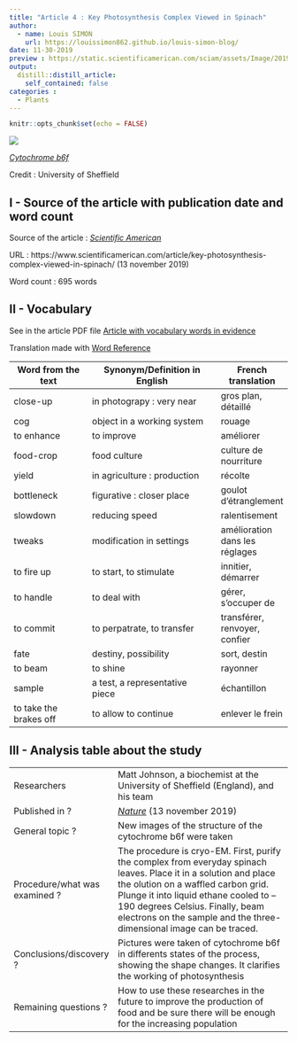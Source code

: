 ```yaml
---
title: "Article 4 : Key Photosynthesis Complex Viewed in Spinach"
author: 
  - name: Louis SIMON
    url: https://louissimon862.github.io/louis-simon-blog/
date: 11-30-2019
preview : https://static.scientificamerican.com/sciam/assets/Image/2019/b6f%5B3%5D.jpg
output:
  distill::distill_article:
    self_contained: false
categories :
  - Plants
---
```


```r
knitr::opts_chunk$set(echo = FALSE)
```

![](https://static.scientificamerican.com/sciam/assets/Image/2019/b6f%5B3%5D.jpg)

[*Cytochrome b6f*](https://static.scientificamerican.com/sciam/assets/Image/2019/b6f%5B3%5D.jpg)

Credit : University of Sheffield

## I - Source of the article with publication date and word count

Source of the article : [*Scientific American*](https://www.scientificamerican.com/article/key-photosynthesis-complex-viewed-in-spinach/)

URL : https://www.scientificamerican.com/article/key-photosynthesis-complex-viewed-in-spinach/ (13 november 2019)
 
Word count : 695 words
 
## II - Vocabulary

See in the article PDF file [Article with vocabulary words in evidence](https://github.com/LouisSimon862/louis-simon-blog/blob/master/pdf/Article4%2Bvoc.pdf)

Translation made with [Word Reference](https://www.wordreference.com/)

| Word from the text | Synonym/Definition in English | French translation |
| ------------------- | ------------------------------ |------|
| close-up | in photograpy : very near | gros plan, détaillé |
| cog | object in a working system | rouage |
| to enhance | to improve | améliorer |
| food-crop | food culture | culture de nourriture |
| yield | in agriculture : production | récolte |
| bottleneck | figurative : closer place  | goulot d'étranglement |
| slowdown | reducing speed | ralentisement |
| tweaks | modification in settings | amélioration dans les réglages |
| to fire up | to start, to stimulate | innitier, démarrer |
| to handle | to deal with | gérer, s'occuper de |
| to commit | to perpatrate, to transfer | transférer, renvoyer, confier |
| fate | destiny, possibility | sort, destin |
| to beam | to shine | rayonner | 
| sample | a test, a representative piece | échantillon |
| to take the brakes off | to allow to continue | enlever le frein |

## III - Analysis table about the study

|                              |                                                                     |
| ---------------------------- | ------------------------------------------------------------------- |
| Researchers                  | Matt Johnson, a biochemist at the University of Sheffield (England), and his team |
| Published in ?                |  [*Nature*](https://www.nature.com/articles/s41586-019-1746-6.epdf?referrer_access_token=swzLToSQWK2INJkh6nZUotRgN0jAjWel9jnR3ZoTv0NXtf294oF5wGgaPC8R9APTqdbkNEMfLuKuMfiA8R7pka0OANBRo2nIQA8Lz1NE7mA5z1lCuRtt9PP5__GEFJsH6WEQFs3PKmli9UvilmV-1d7C8Ze3L0zlq_qCD0fyQBf5Bkh6dg3-57Jc8RpDbL8IpLYdoo9-4TJ6_KeZ-DJXJpPzRZd1J-8drfIgmWt09xPHRMXvtP6mqGb-7JyDCiqxMr3DxDG_V4oNEzI1bdSNGg%3D%3D&tracking_referrer=www.scientificamerican.com) (13 november 2019)              |
| General topic ?               | New images of the structure of the cytochrome b6f were taken |
| Procedure/what was examined ? | The procedure is cryo-EM. First, purify the complex from everyday spinach leaves. Place it in a solution and place the olution on a waffled carbon grid. Plunge it into liquid ethane cooled to –190 degrees Celsius. Finally, beam electrons on the sample and the three-dimensional image can be traced. |  
| Conclusions/discovery ?       | Pictures were taken of cytochrome b6f in differents states of the process, showing the shape changes. It clarifies the working of photosynthesis |
| Remaining questions ?         | How to use these researches in the future to improve the production of food and be sure there will be enough for the increasing population |



